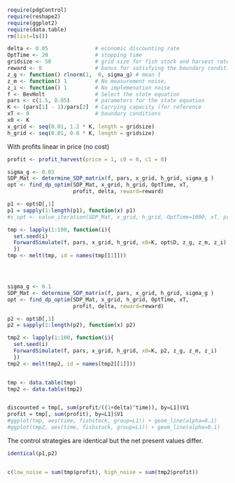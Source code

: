 

```r
require(pdgControl)
require(reshape2)
require(ggplot2)
require(data.table)
rm(list=ls())

delta <- 0.05               # economic discounting rate
OptTime <- 20               # stopping time
gridsize <- 50              # grid size for fish stock and harvest rate (discretized population)
reward <- 0                 # bonus for satisfying the boundary condition
z_g <- function() rlnorm(1,  0, sigma_g) # mean 1
z_m <- function() 1         # No measurement noise, 
z_i <- function() 1         # No implemenation noise
f <- BevHolt                # Select the state equation
pars <- c(1.5, 0.05)        # parameters for the state equation
K <- (pars[1] - 1)/pars[2]  # Carrying capacity (for reference 
xT <- 0                     # boundary conditions
x0 <- K
x_grid <- seq(0.01, 1.2 * K, length = gridsize)  
h_grid <- seq(0.01, 0.8 * K, length = gridsize)  
```


With profits linear in price (no cost)

```r
profit <- profit_harvest(price = 1, c0 = 0, c1 = 0)

sigma_g <- 0.03
SDP_Mat <- determine_SDP_matrix(f, pars, x_grid, h_grid, sigma_g )
opt <- find_dp_optim(SDP_Mat, x_grid, h_grid, OptTime, xT, 
                     profit, delta, reward=reward)

p1 <- opt$D[,1]
p1 = sapply(1:length(p1), function(x) p1)
#s_opt <- value_iteration(SDP_Mat, x_grid, h_grid, OptTime=1000, xT, profit, delta)

tmp <- lapply(1:100, function(i){ 
  set.seed(i)
  ForwardSimulate(f, pars, x_grid, h_grid, x0=K, opt$D, z_g, z_m, z_i)
  })
tmp <- melt(tmp, id = names(tmp[[1]]))




sigma_g <- 0.1
SDP_Mat <- determine_SDP_matrix(f, pars, x_grid, h_grid, sigma_g )
opt <- find_dp_optim(SDP_Mat, x_grid, h_grid, OptTime, xT, 
                     profit, delta, reward=reward)

p2 <- opt$D[,1]
p2 = sapply(1:length(p2), function(x) p2)

tmp2 <- lapply(1:100, function(i){ 
  set.seed(i)
  ForwardSimulate(f, pars, x_grid, h_grid, x0=K, p2, z_g, z_m, z_i)
  })
tmp2 <- melt(tmp2, id = names(tmp2[[1]]))


tmp <- data.table(tmp)
tmp2 <- data.table(tmp2)


discounted = tmp[, sum(profit/((1+delta)^time)), by=L1]$V1
profit = tmp[, sum(profit), by=L1]$V1
#ggplot(tmp, aes(time, fishstock, group=L1)) + geom_line(alpha=0.1)
#ggplot(tmp2, aes(time, fishstock, group=L1)) + geom_line(alpha=0.1)
```

The control strategies are identical but the net present values differ.  

```r
identical(p1,p2)


c(low_noise = sum(tmp$profit), high_noise = sum(tmp2$profit))
```



